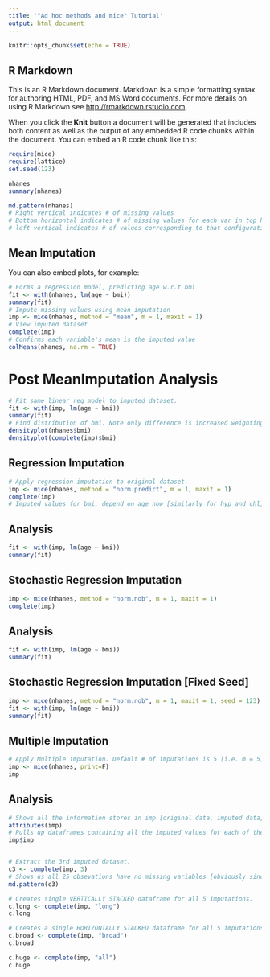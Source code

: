 ```yaml
---
title: '"Ad hoc methods and mice" Tutorial'
output: html_document
---
```


```r
knitr::opts_chunk$set(echo = TRUE)
```

## R Markdown

This is an R Markdown document. Markdown is a simple formatting syntax for authoring HTML, PDF, and MS Word documents. For more details on using R Markdown see <http://rmarkdown.rstudio.com>.

When you click the **Knit** button a document will be generated that includes both content as well as the output of any embedded R code chunks within the document. You can embed an R code chunk like this:

```r
require(mice)
require(lattice)
set.seed(123)
```

```r
nhanes
summary(nhanes)
```

```r
md.pattern(nhanes)
# Right vertical indicates # of missing values
# Bottom horizontal indicates # of missing values for each var in top horizontal
# left vertical indicates # of values corresponding to that configuration of missingness (13 with 0 missing, 3 with only chl missing, 7 with hyp, bmi, chl missing)
```

## Mean Imputation
You can also embed plots, for example:

```r
# Forms a regression model, predicting age w.r.t bmi
fit <- with(nhanes, lm(age ~ bmi))
summary(fit)
# Impute missing values using mean imputation
imp <- mice(nhanes, method = "mean", m = 1, maxit = 1)
# View imputed dataset
complete(imp)
# Confirms each variable's mean is the imputed value
colMeans(nhanes, na.rm = TRUE)

```   
# Post MeanImputation Analysis
```r
# Fit same linear reg model to imputed dataset. 
fit <- with(imp, lm(age ~ bmi))
summary(fit)
# Find distribution of bmi. Note only difference is increased weighting of the mean.
densityplot(nhanes$bmi)
densityplot(complete(imp)$bmi)


```
## Regression Imputation
```r
# Apply regression imputation to original dataset.
imp <- mice(nhanes, method = "norm.predict", m = 1, maxit = 1)
complete(imp)
# Imputed values for bmi, depend on age now [similarly for hyp and chl]

```
## Analysis
```r
fit <- with(imp, lm(age ~ bmi))
summary(fit)
```
## Stochastic Regression Imputation
```r
imp <- mice(nhanes, method = "norm.nob", m = 1, maxit = 1)
complete(imp)

```
## Analysis
```r
fit <- with(imp, lm(age ~ bmi))
summary(fit)
```
## Stochastic Regression Imputation [Fixed Seed]
```r
imp <- mice(nhanes, method = "norm.nob", m = 1, maxit = 1, seed = 123)
fit <- with(imp, lm(age ~ bmi))
summary(fit)
```
## Multiple Imputation
```r
# Apply Multiple imputation. Default # of imputations is 5 [i.e. m = 5], and # of iterations is 5 [how many times we repeat the imputation procedure]. "print=F" omits printing of iteration cycle.
imp <- mice(nhanes, print=F)
imp
```
## Analysis
```r
# Shows all the information stores in imp [original data, imputed data, # of missing vaues, etc.]
attributes(imp)
# Pulls up dataframes containing all the imputed values for each of the 5 imputations, for each of the vars.
imp$imp



```
```r
# Extract the 3rd imputed dataset.
c3 <- complete(imp, 3) 
# Shows us all 25 obsevations have no missing variables [obviously since we imputed them..]
md.pattern(c3)
```
```r
# Creates single VERTICALLY STACKED dataframe for all 5 imputations.
c.long <- complete(imp, "long")  
c.long
```

```r
# Creates a single HORIZONTALLY STACKED dataframe for all 5 imputations. NOTE thi is essentially same as "long" but transposed.
c.broad <- complete(imp, "broad")
c.broad
```
```r
c.huge <- complete(imp, "all")
c.huge
```

